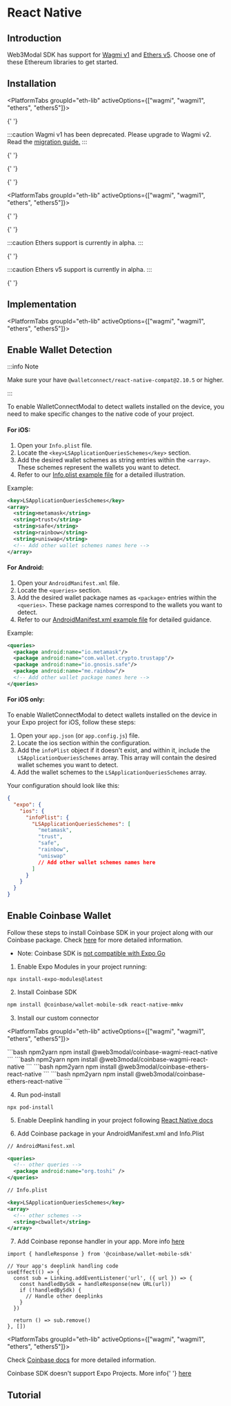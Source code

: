 




# React Native

## Introduction

Web3Modal SDK has support for [Wagmi v1](https://1.x.wagmi.sh/) and [Ethers v5](https://docs.ethers.org/v5/). Choose one of these Ethereum libraries to get started.

<CloudBanner />

## Installation

<Tabs groupId="platform">
<TabItem value="rn-cli" label="React Native CLI">

<PlatformTabs groupId="eth-lib" activeOptions={["wagmi", "wagmi1", "ethers", "ethers5"]}>

<PlatformTabItem value="wagmi">

{' '}

<WagmiInstallation />

</PlatformTabItem>

<PlatformTabItem value="wagmi1">

:::caution
Wagmi v1 has been deprecated. Please upgrade to Wagmi v2. Read the [migration guide.](https://wagmi.sh/react/guides/migrate-from-v1-to-v2)
:::

{' '}

<Wagmi1Installation />

</PlatformTabItem>

<PlatformTabItem value="ethers">

{' '}

<EthersInstallation />

</PlatformTabItem>

<PlatformTabItem value="ethers5">

{' '}

<Ethers5Installation />

</PlatformTabItem>

</PlatformTabs>

</TabItem>

<TabItem value="expo" label="Expo">

<PlatformTabs groupId="eth-lib" activeOptions={["wagmi", "wagmi1", "ethers", "ethers5"]}>

<PlatformTabItem value="wagmi">

{' '}

<WagmiInstallationExpo />

</PlatformTabItem>

<PlatformTabItem value="wagmi1">

{' '}

<Wagmi1InstallationExpo />

</PlatformTabItem>

<PlatformTabItem value="ethers">

:::caution
Ethers support is currently in alpha.
:::

{' '}

<EthersInstallationExpo />

</PlatformTabItem>

<PlatformTabItem value="ethers5">

:::caution
Ethers v5 support is currently in alpha.
:::

{' '}

<Ethers5InstallationExpo />

</PlatformTabItem>

</PlatformTabs>

</TabItem>

</Tabs>

## Implementation

<PlatformTabs groupId="eth-lib" activeOptions={["wagmi", "wagmi1", "ethers", "ethers5"]}>

<PlatformTabItem value="wagmi">
  <WagmiImplementation />
</PlatformTabItem>

<PlatformTabItem value="wagmi1">
  <Wagmi1Implementation />
</PlatformTabItem>

<PlatformTabItem value="ethers">
  <EthersImplementation />
</PlatformTabItem>

<PlatformTabItem value="ethers5">
  <Ethers5Implementation />
</PlatformTabItem>

</PlatformTabs>

## Enable Wallet Detection

:::info Note

Make sure your have `@walletconnect/react-native-compat@2.10.5` or higher.

:::

To enable WalletConnectModal to detect wallets installed on the device, you need to make specific changes to the native code of your project.

<Tabs groupId="platform">
  <TabItem value="rn-cli" label="React Native CLI">

#### For iOS:

1. Open your `Info.plist` file.
2. Locate the `<key>LSApplicationQueriesSchemes</key>` section.
3. Add the desired wallet schemes as string entries within the `<array>`. These schemes represent the wallets you want to detect.
4. Refer to our [Info.plist example file](https://github.com/WalletConnect/react-native-examples/blob/main/dapps/ModalUProvider/ios/ModalUProvider/Info.plist) for a detailed illustration.

Example:

```xml
<key>LSApplicationQueriesSchemes</key>
<array>
  <string>metamask</string>
  <string>trust</string>
  <string>safe</string>
  <string>rainbow</string>
  <string>uniswap</string>
  <!-- Add other wallet schemes names here -->
</array>
```

#### For Android:

1. Open your `AndroidManifest.xml` file.
2. Locate the `<queries>` section.
3. Add the desired wallet package names as `<package>` entries within the `<queries>`. These package names correspond to the wallets you want to detect.
4. Refer to our [AndroidManifest.xml example file](https://github.com/WalletConnect/react-native-examples/blob/main/dapps/ModalUProvider/android/app/src/main/AndroidManifest.xml) for detailed guidance.

Example:

```xml
<queries>
  <package android:name="io.metamask"/>
  <package android:name="com.wallet.crypto.trustapp"/>
  <package android:name="io.gnosis.safe"/>
  <package android:name="me.rainbow"/>
  <!-- Add other wallet package names here -->
</queries>
```

</TabItem>

<TabItem value="expo" label="Expo">

#### For iOS only:

To enable WalletConnectModal to detect wallets installed on the device in your Expo project for iOS, follow these steps:

1. Open your `app.json` (or `app.config.js`) file.
2. Locate the ios section within the configuration.
3. Add the `infoPlist` object if it doesn't exist, and within it, include the `LSApplicationQueriesSchemes` array. This array will contain the desired wallet schemes you want to detect.
4. Add the wallet schemes to the `LSApplicationQueriesSchemes` array.

Your configuration should look like this:

```json
{
  "expo": {
    "ios": {
      "infoPlist": {
        "LSApplicationQueriesSchemes": [
          "metamask",
          "trust",
          "safe",
          "rainbow",
          "uniswap"
          // Add other wallet schemes names here
        ]
      }
    }
  }
}
```

</TabItem>

</Tabs>

## Enable Coinbase Wallet

<Tabs groupId="platform">
<TabItem value="rn-cli" label="React Native CLI">

Follow these steps to install Coinbase SDK in your project along with our Coinbase package. Check <a href="https://mobilewalletprotocol.github.io/wallet-mobile-sdk/docs/client-sdk/rn-install">here</a> for more detailed information.

- Note: Coinbase SDK is [not compatible with Expo Go](https://github.com/MobileWalletProtocol/wallet-mobile-sdk/issues/206)

1. Enable Expo Modules in your project running:

```
npx install-expo-modules@latest
```

2. Install Coinbase SDK

```bash npm2yarn
npm install @coinbase/wallet-mobile-sdk react-native-mmkv
```

3. Install our custom connector

<PlatformTabs groupId="eth-lib" activeOptions={["wagmi", "wagmi1", "ethers", "ethers5"]}>

<PlatformTabItem value="wagmi">
  ```bash npm2yarn
  npm install @web3modal/coinbase-wagmi-react-native
  ```
</PlatformTabItem>

<PlatformTabItem value="wagmi1">
  ```bash npm2yarn
  npm install @web3modal/coinbase-wagmi-react-native
  ```
</PlatformTabItem>

<PlatformTabItem value="ethers">
  ```bash npm2yarn
  npm install @web3modal/coinbase-ethers-react-native
  ```
</PlatformTabItem>

<PlatformTabItem value="ethers5">
  ```bash npm2yarn
  npm install @web3modal/coinbase-ethers-react-native
  ```
</PlatformTabItem>

</PlatformTabs>

4. Run pod-install

```
npx pod-install
```

5. Enable Deeplink handling in your project following <a href="https://reactnative.dev/docs/linking?syntax=ios#enabling-deep-links">React Native docs</a>

6. Add Coinbase package in your AndroidManifest.xml and Info.Plist

```xml
// AndroidManifest.xml

<queries>
  <!-- other queries -->
  <package android:name="org.toshi" />
</queries>
```

```xml
// Info.plist

<key>LSApplicationQueriesSchemes</key>
<array>
  <!-- other schemes -->
  <string>cbwallet</string>
</array>
```

7. Add Coinbase reponse handler in your app. More info <a href="https://mobilewalletprotocol.github.io/wallet-mobile-sdk/docs/client-sdk/rn-setup#listening-for-responses">here</a>

```tsx
import { handleResponse } from '@coinbase/wallet-mobile-sdk'

// Your app's deeplink handling code
useEffect(() => {
  const sub = Linking.addEventListener('url', ({ url }) => {
    const handledBySdk = handleResponse(new URL(url))
    if (!handledBySdk) {
      // Handle other deeplinks
    }
  })

  return () => sub.remove()
}, [])
```

<PlatformTabs groupId="eth-lib" activeOptions={["wagmi", "wagmi1", "ethers", "ethers5"]}>

<PlatformTabItem value="wagmi">
  <WagmiCoinbase />
</PlatformTabItem>

<PlatformTabItem value="wagmi1">
  <Wagmi1Coinbase />
</PlatformTabItem>

<PlatformTabItem value="ethers">
  <EthersCoinbase />
</PlatformTabItem>

<PlatformTabItem value="ethers5">
  <Ethers5Coinbase />
</PlatformTabItem>

</PlatformTabs>

Check <a href="https://mobilewalletprotocol.github.io/wallet-mobile-sdk/docs/client-sdk/rn-install">Coinbase docs</a> for more detailed information.

</TabItem>

<TabItem value="expo" label="Expo">
  Coinbase SDK doesn't support Expo Projects. More info{' '}
  <a href="https://github.com/MobileWalletProtocol/wallet-mobile-sdk/issues/206#issuecomment-1468836345">
    here
  </a>
</TabItem>

</Tabs>

## Tutorial

<YoutubeEmbed videoId="R0edIW72fHo" />
